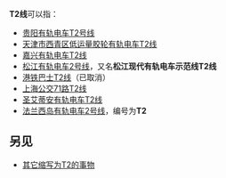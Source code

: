 {{confused|T1/2次列车}}
{{线路名消歧义}}
'''T2线'''可以指：
* [[贵阳有轨电车T2号线|贵阳有轨电车T2号线]]
* [[天津市西青区低运量胶轮有轨电车T2线|天津市西青区低运量胶轮有轨电车T2线]]
* [[嘉兴有轨电车T2线|嘉兴有轨电车T2线]]
* [[松江有轨电车2号线|松江有轨电车2号线]]，又名'''松江现代有轨电车示范线T2线'''
* [[港铁巴士T2线|港铁巴士T2线]]（已取消）
* [[上海公交71路T2线|上海公交71路T2线]]
* [[圣艾蒂安有轨电车T2线|圣艾蒂安有轨电车T2线]]
* [[法兰西岛有轨电车2号线|法兰西岛有轨电车2号线]]，编号为'''T2'''

==另见==
* [[T2|其它缩写为T2的事物]]
{{disambig|cat=三字路线名消歧义}}